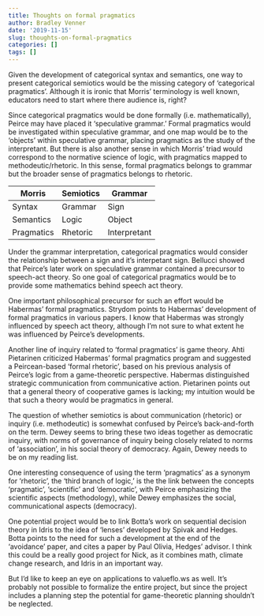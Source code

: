 ```yaml
---
title: Thoughts on formal pragmatics
author: Bradley Venner
date: '2019-11-15'
slug: thoughts-on-formal-pragmatics
categories: []
tags: []
---
```


Given the development of categorical syntax and semantics, one way to present categorical semiotics would be the missing category of 'categorical pragmatics'.  Although it is ironic that Morris' terminology is well known, educators need to start where there audience is, right?  

Since categorical pragmatics would be done formally (i.e. mathematically), Peirce may have placed it  'speculative grammar.'  Formal pragmatics would be investigated within speculative grammar, and one map would be to the 'objects' within speculative grammar, placing pragmatics as the study of the interpretant.  But there is also another sense in which Morris' triad would correspond to the normative science of logic, with pragmatics mapped to methodeutic/rhetoric.  In this sense, formal pragmatics belongs to grammar but the broader sense of pragmatics belongs to rhetoric.

| Morris | Semiotics  | Grammar | 
|--------|------------|---------|
| Syntax | Grammar    | Sign    |
| Semantics | Logic   | Object  |
| Pragmatics | Rhetoric | Interpretant |

Under the grammar interpretation, categorical pragmatics would consider the relationship between a sign and it's interpetant sign.  Bellucci showed that Peirce's later work on speculative grammar contained a precursor to speech-act theory.  So one goal of categorical pragmatics would be to provide some mathematics behind speech act theory.

One important philosophical precursor for such an effort would be Habermas' formal pragmatics.  Strydom points to Habermas' development of formal pragmatics in various papers.  I know that Habermas was strongly influenced by speech act theory, although I'm not sure to what extent he was influenced by Peirce's developments.

Another line of inquiry related to 'formal pragmatics' is game theory.  Ahti Pietarinen criticized Habermas' formal pragmatics program and suggested a Peircean-based 'formal rhetoric', based on his previous analysis of Peirce's logic from a game-theoretic perspective.  Habermas distinguished strategic communication from communicative action.  Pietarinen points out that a general theory of cooperative games is lacking; my intuition would be that such a theory would be pragmatics in general.

The question of whether semiotics is about communication (rhetoric) or inquiry (i.e. methodeutic) is somewhat confused by Peirce's back-and-forth on the term.  Dewey seems to bring these two ideas together as democratic inquiry, with norms of governance of inquiry being closely related to norms of 'association', in his social theory of democracy.  Again, Dewey needs to be on my reading list.  

One interesting consequence of using the term 'pragmatics' as a synonym for 'rhetoric', the 'third branch of logic,' is the the link between the concepts 'pragmatic', 'scientific' and 'democratic', with Peirce emphasizing the scientific aspects (methodology), while Dewey emphasizes the social, communicational aspects (democracy).

One potential project would be to link Botta's work on sequential decision theory in Idris to the idea of 'lenses' developed by Spivak and Hedges.  Botta points to the need for such a development at the end of the 'avoidance' paper, and cites a paper by Paul Olivia, Hedges' advisor.  I think this could be a really good project for Nick, as it combines math, climate change research, and Idris in an important way.  

But I'd like to keep an eye on applications to valueflo.ws as well.  It's probably not possible to formalize the entire project, but since the project includes a planning step the potential for game-theoretic planning shouldn't be neglected.  
